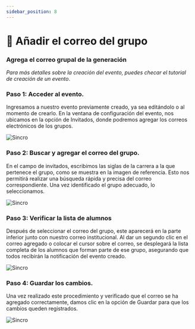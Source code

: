 ```yaml
---
sidebar_position: 8
---
```



# 📧 Añadir el correo del grupo

### Agrega el correo grupal de la generación

*Para más detalles sobre la creación del evento, puedes checar el tutorial de <CustomLink href="../Google Meet/calendarizar.html">creación de un evento</CustomLink>*.

 ### Paso 1: Acceder al evento.

Ingresamos a nuestro evento previamente creado, ya sea editándolo o al momento de crearlo. En la ventana de configuración del evento, nos ubicamos en la opción de Invitados, donde podremos agregar los correos electrónicos de los grupos.

![Sincro](./img/imagen7.jpg)

### Paso 2: Buscar y agregar el correo del grupo.

En el campo de invitados, escribimos las siglas de la carrera a la que pertenece el grupo, como se muestra en la imagen de referencia. Esto nos permitirá realizar una búsqueda rápida y precisa del correo correspondiente. Una vez identificado el grupo adecuado, lo seleccionamos.

![Sincro](./img/GRUPO2.jpg)

### Paso 3: Verificar la lista de alumnos

Después de seleccionar el correo del grupo, este aparecerá en la parte inferior junto con nuestro correo institucional. Al dar un segundo clic en el correo agregado o colocar el cursor sobre el correo, se desplegará la lista completa de los alumnos que forman parte de ese grupo, asegurando que todos recibirán la notificación del evento creado.

![Sincro](./img/imagen13.jpg)

### Paso 4: Guardar los cambios.

Una vez realizado este procedimiento y verificado que el correo se ha agregado correctamente, damos clic en la opción de Guardar para que los cambios queden registrados.

![Sincro](./img/imagen99.jpg)
